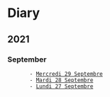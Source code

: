 = Diary =
== 2021 ==

=== September ===
        - [[2021-09-29|Mercredi 29 Septembre]]
        - [[2021-09-28|Mardi 28 Septembre]]
        - [[2021-09-27|Lundi 27 Septembre]]

